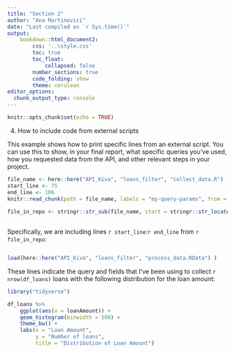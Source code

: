 ```yaml
---
title: "Section 2"
author: "Ana Martinovici"
date: "Last compiled on `r Sys.time()`"
output: 
    bookdown::html_document2:
        css: '..\style.css'
        toc: true
        toc_float: 
            collapsed: false
        number_sections: true
        code_folding: show
        theme: cerulean
editor_options: 
  chunk_output_type: console
---
```


```r
knitr::opts_chunk$set(echo = TRUE)
```

4. How to include code from external scripts

This example shows how to print specific lines from an external script. You can use this to show, in your final report, what specific queries you've used, how you requested data from the API, and other relevant steps in your project.
  
```r
file_name <- here::here("API_Kiva", "loans_filter", "collect_data.R") 
start_line <- 75
end_line <- 106
knitr::read_chunk(path = file_name, labels = "my-query-params", from = start_line, to = end_line) 
 
file_in_repo <- stringr::str_sub(file_name, start = stringr::str_locate(file_name, "/ADF_public")[1, "start"]) 
  
``` 
  
Specifically, we are including lines `r start_line`:`r end_line` from `r file_in_repo`: 

```r
``` 

```r
load(here::here("API_Kiva", "loans_filter", "process_data.RData") )
```

These lines indicate the query and fields that I've been using to collect `r nrow(df_loans)` loans with the following distribution for the loan amount:

```r
library("tidyverse")

df_loans %>%
	ggplot(aes(x = loanAmount)) +
	geom_histogram(binwidth = 500) +
	theme_bw() +
	labs(x = "Loan Amount",
		 y = "Number of loans",
		 title = "Distribution of Loan Amount")

```



